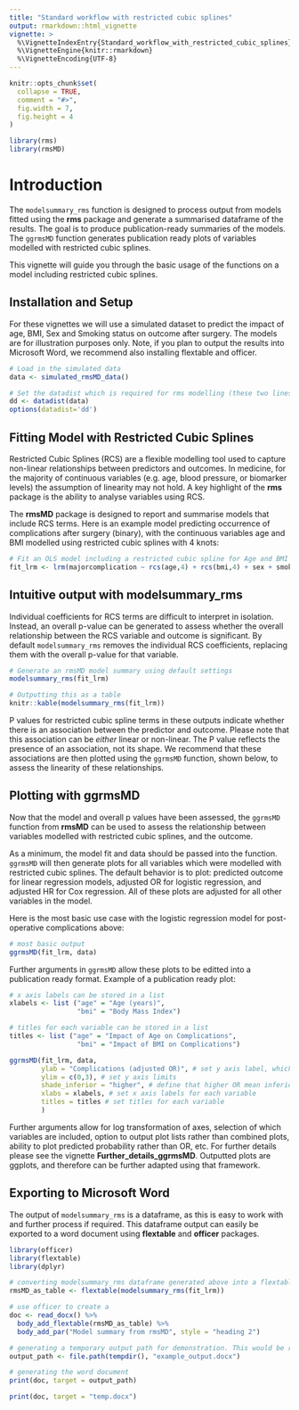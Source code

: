 ```yaml
---
title: "Standard workflow with restricted cubic splines"
output: rmarkdown::html_vignette
vignette: >
  %\VignetteIndexEntry{Standard_workflow_with_restricted_cubic_splines}
  %\VignetteEngine{knitr::rmarkdown}
  %\VignetteEncoding{UTF-8}
---
```


```r
knitr::opts_chunk$set(
  collapse = TRUE,
  comment = "#>",
  fig.width = 7,
  fig.height = 4
)
```

```r
library(rms)
library(rmsMD)
```

# Introduction

The `modelsummary_rms` function is designed to process output from models fitted using the **rms** package and generate a summarised dataframe of the results. The goal is to produce publication-ready summaries of the models. The `ggrmsMD` function generates publication ready plots of variables modelled with restricted cubic splines.

This vignette will guide you through the basic usage of the functions on a model including restricted cubic splines.

## Installation and Setup

For these vignettes we will use a simulated dataset to predict the impact of age, BMI, Sex and Smoking status on outcome after surgery. The models are for illustration purposes only. Note, if you plan to output the results into Microsoft Word, we recommend also installing flextable and officer.

```r
# Load in the simulated data
data <- simulated_rmsMD_data()

# Set the datadist which is required for rms modelling (these two lines are standard)
dd <- datadist(data)    
options(datadist='dd') 
```

## Fitting Model with Restricted Cubic Splines

Restricted Cubic Splines (RCS) are a flexible modelling tool used to capture non-linear relationships between predictors and outcomes. In medicine, for the majority of continuous variables (e.g. age, blood pressure, or biomarker levels) the assumption of linearity may not hold. A key highlight of the **rms** package is the ability to analyse variables using RCS.

The **rmsMD** package is designed to report and summarise models that include RCS terms. Here is an example model predicting occurrence of complications after surgery (binary), with the continuous variables age and BMI modelled using restricted cubic splines with 4 knots:

```r
# Fit an OLS model including a restricted cubic spline for Age and BMI (with 4 knots)
fit_lrm <- lrm(majorcomplication ~ rcs(age,4) + rcs(bmi,4) + sex + smoking, data = data)
```

## Intuitive output with modelsummary_rms

Individual coefficients for RCS terms are difficult to interpret in isolation. Instead, an overall p-value can be generated to assess whether the overall relationship between the RCS variable and outcome is significant. By default `modelsummary_rms` removes the individual RCS coefficients, replacing them with the overall p-value for that variable. 

```r
# Generate an rmsMD model summary using default settings
modelsummary_rms(fit_lrm)
```


```r
# Outputting this as a table
knitr::kable(modelsummary_rms(fit_lrm))
```

P values for restricted cubic spline terms in these outputs indicate whether there is an association between the predictor and outcome. Please note that this association can be *either* linear or non-linear. The P value reflects the presence of an association, not its shape. We recommend that these associations are then plotted using the `ggrmsMD` function, shown below, to assess the linearity of these relationships.

## Plotting with ggrmsMD

Now that the model and overall p values have been assessed, the `ggrmsMD` function from **rmsMD** can be used to assess the relationship between variables modelled with restricted cubic splines, and the outcome.

As a minimum, the model fit and data should be passed into the function. `ggrmsMD` will then generate plots for all variables which were modelled with restricted cubic splines. The default behavior is to plot: predicted outcome for linear regression models, adjusted OR for logistic regression, and adjusted HR for Cox regression. All of these plots are adjusted for all other variables in the model.

Here is the most basic use case with the logistic regression model for post-operative complications above:

```r
# most basic output
ggrmsMD(fit_lrm, data)
```

Further arguments in `ggrmsMD` allow these plots to be editted into a publication ready format. Example of a publication ready plot:

```r
# x axis labels can be stored in a list
xlabels <- list ("age" = "Age (years)",
                 "bmi" = "Body Mass Index")

# titles for each variable can be stored in a list
titles <- list ("age" = "Impact of Age on Complications",
                 "bmi" = "Impact of BMI on Complications")

ggrmsMD(fit_lrm, data,
        ylab = "Complications (adjusted OR)", # set y axis label, which applies to all plots
        ylim = c(0,3), # set y axis limits
        shade_inferior = "higher", # define that higher OR mean inferior outcome to add red shading
        xlabs = xlabels, # set x axis labels for each variable
        titles = titles # set titles for each variable
        )
```

Further arguments allow for log transformation of axes, selection of which variables are included, option to output plot lists rather than combined plots, ability to plot predicted probability rather than OR, etc. For further details please see the vignette **Further_details_ggrmsMD**. Outputted plots are ggplots, and therefore can be further adapted using that framework. 

## Exporting to Microsoft Word

The output of `modelsummary_rms` is a dataframe, as this is easy to work with and further process if required. This dataframe output can easily be exported to a word document using **flextable** and **officer** packages.

```r
library(officer)
library(flextable)
library(dplyr)

# converting modelsummary_rms dataframe generated above into a flextable
rmsMD_as_table <- flextable(modelsummary_rms(fit_lrm))

# use officer to create a 
doc <- read_docx() %>% 
  body_add_flextable(rmsMD_as_table) %>%
  body_add_par("Model summary from rmsMD", style = "heading 2")

# generating a temporary output path for demonstration. This would be replaced by the file path where the word document will be generated
output_path <- file.path(tempdir(), "example_output.docx")

# generating the word document
print(doc, target = output_path)

print(doc, target = "temp.docx")
```
